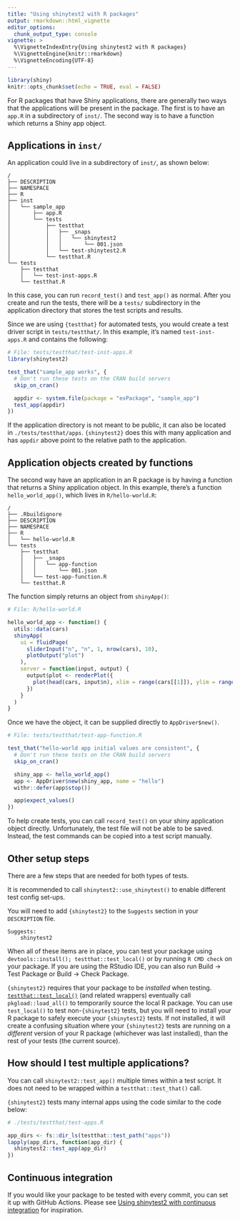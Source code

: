 ```yaml
---
title: "Using shinytest2 with R packages"
output: rmarkdown::html_vignette
editor_options:
  chunk_output_type: console
vignette: >
  %\VignetteIndexEntry{Using shinytest2 with R packages}
  %\VignetteEngine{knitr::rmarkdown}
  %\VignetteEncoding{UTF-8}
---
```


```r
library(shiny)
knitr::opts_chunk$set(echo = TRUE, eval = FALSE)
```

For R packages that have Shiny applications, there are generally two ways that the applications will be present in the package. The first is to have an `app.R` in a subdirectory of `inst/`. The second way is to have a function which returns a Shiny app object.

<!-- See https://github.com/rstudio/shinytestPackageExample for an example package. This document closely mirrors the content of that package: it explains how to set up tests for both types of applications, and then has a section that describes some setup tasks that are common to both types. -->


## Applications in `inst/`

An application could live in a subdirectory of `inst/`, as shown below:

```
/
├── DESCRIPTION
├── NAMESPACE
├── R
├── inst
│   └── sample_app
│       ├── app.R
│       └── tests
│           ├── testthat
│           │   ├── _snaps
│           │   │   └── shinytest2
│           │   │       └── 001.json
│           │   └── test-shinytest2.R
│           └── testthat.R
└── tests
    ├── testthat
    │   └── test-inst-apps.R
    └── testthat.R
```

In this case, you can run `record_test()` and `test_app()` as normal. After you create and run the tests, there will be a `tests/` subdirectory in the application directory that stores the test scripts and results.

Since we are using `{testthat}` for automated tests, you would create a test driver script in `tests/testthat/`. In this example, it's named `test-inst-apps.R` and contains the following:

```r
# File: tests/testthat/test-inst-apps.R
library(shinytest2)

test_that("sample_app works", {
  # Don't run these tests on the CRAN build servers
  skip_on_cran()

  appdir <- system.file(package = "exPackage", "sample_app")
  test_app(appdir)
})
```

If the application directory is not meant to be public, it can also be located in `./tests/testthat/apps`. `{shinytest2}` does this with many application and has `appdir` above point to the relative path to the application.

<!-- For more information about this script, see the [Test driver script notes](#Test-driver-script-notes) section below. -->


## Application objects created by functions

The second way have an application in an R package is by having a function that returns a Shiny application object. In this example, there's a function `hello_world_app()`, which lives in `R/hello-world.R`:

```
/
├── .Rbuildignore
├── DESCRIPTION
├── NAMESPACE
├── R
│   └── hello-world.R
└── tests
    ├── testthat
    │   ├── _snaps
    │   │   └── app-function
    │   │       └── 001.json
    │   └── test-app-function.R
    └── testthat.R
```

The function simply returns an object from `shinyApp()`:

```r
# File: R/hello-world.R

hello_world_app <- function() {
  utils::data(cars)
  shinyApp(
    ui = fluidPage(
      sliderInput("n", "n", 1, nrow(cars), 10),
      plotOutput("plot")
    ),
    server = function(input, output) {
      output$plot <- renderPlot({
        plot(head(cars, input$n), xlim = range(cars[[1]]), ylim = range(cars[[2]]))
      })
    }
  )
}
```

Once we have the object, it can be supplied directly to `AppDriver$new()`.

```r
# File: tests/testthat/test-app-function.R

test_that("hello-world app initial values are consistent", {
  # Don't run these tests on the CRAN build servers
  skip_on_cran()

  shiny_app <- hello_world_app()
  app <- AppDriver$new(shiny_app, name = "hello")
  withr::defer(app$stop())

  app$expect_values()
})
```

To help create tests, you can call `record_test()` on your shiny application object directly. Unfortunately, the test file will not be able to be saved. Instead, the test commands can be copied into a test script manually.


<!-- For more information about this script, see the [Test driver script notes](#Test-driver-script-notes) section below. -->


## Other setup steps

There are a few steps that are needed for both types of tests.

It is recommended to call `shinytest2::use_shinytest()` to enable different test config set-ups.

You will need to add `{shinytest2}` to the `Suggests` section in your `DESCRIPTION` file.

```
Suggests:
    shinytest2
```

When all of these items are in place, you can test your package using `devtools::install(); testthat::test_local()` or by running ``R CMD check`` on your package. If you are using the RStudio IDE, you can also run Build -> Test Package or Build -> Check Package.

`{shinytest2}` requires that your package to be *installed* when testing. [`testthat::test_local()`](https://testthat.r-lib.org/reference/test_package.html) (and related wrappers) eventually call `pkgload::load_all()` to temporarily source the local R package. You can use `test_local()` to test non-`{shinytest2}` tests, but you will need to install your R package to safely execute your `{shinytest2}` tests. If not installed, it will create a confusing situation where your `{shinytest2}` tests are running on a *different* version of your R package (whichever was last installed), than the rest of your tests (the current source).

## How should I test multiple applications?

You can call `shinytest2::test_app()` multiple times within a test script. It does not need to be wrapped within a `testthat::test_that()` call.

`{shinytest2}` tests many internal apps using the code similar to the code below:

``` r
# ./tests/testthat/test-apps.R

app_dirs <- fs::dir_ls(testthat::test_path("apps"))
lapply(app_dirs, function(app_dir) {
  shinytest2::test_app(app_dir)
})
```


## Continuous integration

If you would like your package to be tested with every commit, you can set it up with GitHub Actions. Please see [Using shinytest2 with continuous integration](./use-ci.html) for inspiration.
